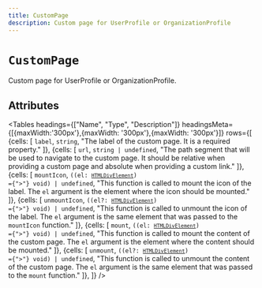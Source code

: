 ```yaml
---
title: CustomPage
description: Custom page for UserProfile or OrganizationProfile
---
```


# `CustomPage`

Custom page for UserProfile or OrganizationProfile.

## Attributes

<Tables
    headings={["Name", "Type", "Description"]}
    headingsMeta={[{maxWidth:'300px'},{maxWidth: '300px'},{maxWidth: '300px'}]}
    rows={[
        {cells: [
                <code>label</code>,
                <code>string</code>,
                "The label of the custom page. It is a required property."
            ]},
        {cells: [
                <code>url</code>,
                <code>string | undefined</code>,
                "The path segment that will be used to navigate to the custom page. It should be relative when providing a custom page and absolute when providing a custom link."
            ]},
        {cells: [
                <code>mountIcon</code>,
                <code>((el: [`HTMLDivElement`](https://developer.mozilla.org/en-US/docs/Web/API/HTMLDivElement)) ={">"} void) | undefined</code>,
                "This function is called to mount the icon of the label. The `el` argument is the element where the icon should be mounted."
            ]},
        {cells: [
                <code>unmountIcon</code>,
                <code>((el?: [`HTMLDivElement`](https://developer.mozilla.org/en-US/docs/Web/API/HTMLDivElement)) ={">"} void) | undefined</code>,
                "This function is called to unmount the icon of the label. The `el` argument is the same element that was passed to the `mountIcon` function."
            ]},
        {cells: [
                <code>mount</code>,
                <code>((el: [`HTMLDivElement`](https://developer.mozilla.org/en-US/docs/Web/API/HTMLDivElement)) ={">"} void) | undefined</code>,
                "This function is called to mount the content of the custom page. The `el` argument is the element where the content should be mounted."
            ]},
        {cells: [
                <code>unmount</code>,
                <code>((el?: [`HTMLDivElement`](https://developer.mozilla.org/en-US/docs/Web/API/HTMLDivElement)) ={">"} void) | undefined</code>,
                "This function is called to unmount the content of the custom page. The `el` argument is the same element that was passed to the `mount` function."
            ]},
    ]}
/>
